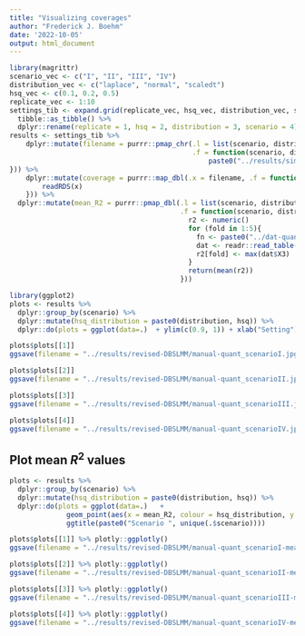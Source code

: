 ```yaml
---
title: "Visualizing coverages"
author: "Frederick J. Boehm"
date: '2022-10-05'
output: html_document
---
```


```r
library(magrittr)
scenario_vec <- c("I", "II", "III", "IV")
distribution_vec <- c("laplace", "normal", "scaledt")
hsq_vec <- c(0.1, 0.2, 0.5)
replicate_vec <- 1:10
settings_tib <- expand.grid(replicate_vec, hsq_vec, distribution_vec, scenario_vec) %>%
  tibble::as_tibble() %>%
  dplyr::rename(replicate = 1, hsq = 2, distribution = 3, scenario = 4)
results <- settings_tib %>%
    dplyr::mutate(filename = purrr::pmap_chr(.l = list(scenario, distribution, hsq, replicate), 
                                             .f = function(scenario, distribution, hsq, replicate){ 
                                                 paste0("../results/sims-manual-12500-5fold-scenario", scenario, "-", distribution, "-hsq", hsq, "-replicate", replicate, ".rds") 
})) %>%
    dplyr::mutate(coverage = purrr::map_dbl(.x = filename, .f = function(x){
        readRDS(x)
    })) %>%
  dplyr::mutate(mean_R2 = purrr::pmap_dbl(.l = list(scenario, distribution, hsq, replicate), 
                                          .f = function(scenario, distribution, hsq, replicate){
                                            r2 <- numeric()
                                            for (fold in 1:5){
                                              fn <- paste0("../dat-quant-5fold-manual-sim/DBSLMM/scenario", scenario, "/", distribution, "/hsq", hsq, "/summary_ukb_pheno", replicate, "_scenario", scenario, "_", distribution, "_hsq", hsq, "_fold", fold, "_res.r2")
                                              dat <- readr::read_table(file = fn, col_names = FALSE)
                                              r2[fold] <- max(dat$X3)
                                            }
                                            return(mean(r2))
                                          }))

```

```r
library(ggplot2)  
plots <- results %>%
  dplyr::group_by(scenario) %>%
  dplyr::mutate(hsq_distribution = paste0(distribution, hsq)) %>%
  dplyr::do(plots = ggplot(data=.)  + ylim(c(0.9, 1)) + xlab("Setting") + geom_boxplot(aes(x = hsq_distribution, y = coverage)) + geom_point(aes(x = hsq_distribution, y = coverage)) + ggtitle(paste0("Scenario ", unique(.$scenario))))
```

```r
plots$plots[[1]]
ggsave(filename = "../results/revised-DBSLMM/manual-quant_scenarioI.jpg")
```

```r
plots$plots[[2]]
ggsave(filename = "../results/revised-DBSLMM/manual-quant_scenarioII.jpg")
```

```r
plots$plots[[3]]
ggsave(filename = "../results/revised-DBSLMM/manual-quant_scenarioIII.jpg")
```


```r
plots$plots[[4]]
ggsave(filename = "../results/revised-DBSLMM/manual-quant_scenarioIV.jpg")
```

## Plot mean $R^2$ values

```r
plots <- results %>%
  dplyr::group_by(scenario) %>%
  dplyr::mutate(hsq_distribution = paste0(distribution, hsq)) %>%
  dplyr::do(plots = ggplot(data=.)   +
              geom_point(aes(x = mean_R2, colour = hsq_distribution, y = coverage)) +
              ggtitle(paste0("Scenario ", unique(.$scenario))))
```

```r
plots$plots[[1]] %>% plotly::ggplotly()
ggsave(filename = "../results/revised-DBSLMM/manual-quant_scenarioI-meanR2.jpg")
```

```r
plots$plots[[2]] %>% plotly::ggplotly()
ggsave(filename = "../results/revised-DBSLMM/manual-quant_scenarioII-meanR2.jpg")
```

```r
plots$plots[[3]] %>% plotly::ggplotly()
ggsave(filename = "../results/revised-DBSLMM/manual-quant_scenarioIII-meanR2.jpg")
```


```r
plots$plots[[4]] %>% plotly::ggplotly()
ggsave(filename = "../results/revised-DBSLMM/manual-quant_scenarioIV-meanR2.jpg")
```
